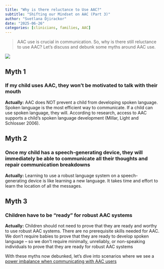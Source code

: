 ```yaml
---
title: "Why is there reluctance to Use AAC?"
subtitle: "Shifting our Mindset on AAC (Part 3)"
author: "Svetlana Djirackor"
date: "2025-06-26"
categories: [clinicians, families, AAC]
---
```


>
AAC use is crucial in communication. So, why is there still reluctance to use AAC? Let’s discuss and debunk some myths around AAC use.
>

![](../figures/reluctance.png)

## Myth 1

### If my child uses AAC, they won’t be motivated to talk with their mouth
**Actually:** AAC does NOT prevent a child from developing spoken language. Spoken language is the most efficient way to communicate. If a child can use spoken language, they will. According to research, access to AAC supports a child’s spoken language development (Millar, Light and Schlosser 2006). 

## Myth 2
### Once my child has a speech-generating device, they will immediately be able to communicate all their thoughts and repair communication breakdowns
**Actually:** Learning to use a robust language system on a speech-generating device is like learning a new language. It takes time and effort to learn the location of all the messages.

## Myth 3
### Children have to be “ready” for robust AAC systems
**Actually:** Children should not need to prove that they are ready and worthy to use robust AAC systems. There are no prerequisite skills needed for AAC. We don’t require babies to prove that they are ready to develop spoken language – so we don’t require minimally, unreliably, or non-speaking individuals  to prove that they are ready for robust AAC systems


With these myths now debunked, let's dive into scenarios where we see a [power imbalance when communicating with AAC users](pwr_imbalance.qmd)
